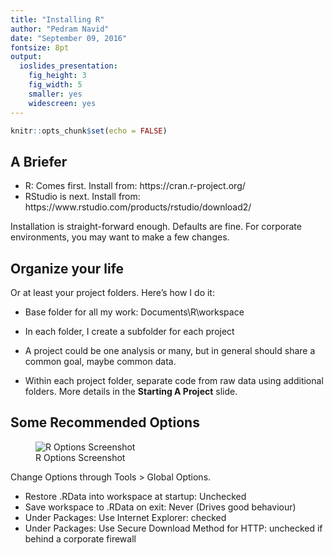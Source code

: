 ```yaml
---
title: "Installing R"
author: "Pedram Navid"
date: "September 09, 2016"
fontsize: 8pt
output:
  ioslides_presentation:
    fig_height: 3
    fig_width: 5
    smaller: yes
    widescreen: yes
---
```


```r
knitr::opts_chunk$set(echo = FALSE)
```


## A Briefer
* R: Comes first. Install from: https://cran.r-project.org/
* RStudio is next. Install from: https://www.rstudio.com/products/rstudio/download2/

Installation is straight-forward enough. Defaults are fine. For corporate
environments, you may want to make a few changes.

## Organize your life
Or at least your project folders. Here's how I do it:  

* Base folder for all my work: Documents\\R\\workspace

* In each folder, I create a subfolder for each project
* A project could be one analysis or many, but in general should share a
common goal, maybe common data.
* Within each project folder, separate code from raw data using additional
folders. More details in the **Starting A Project** slide.

## Some Recommended Options{.small}
<div class="columns-2">
![R Options Screenshot](img/r_options.png)

Change Options through Tools > Global Options.

* Restore .RData into workspace at startup: Unchecked 
* Save workspace to .RData on exit: Never (Drives good behaviour)
* Under Packages: Use Internet Explorer: checked
* Under Packages: Use Secure Download Method for HTTP: unchecked if behind a corporate firewall
</div>